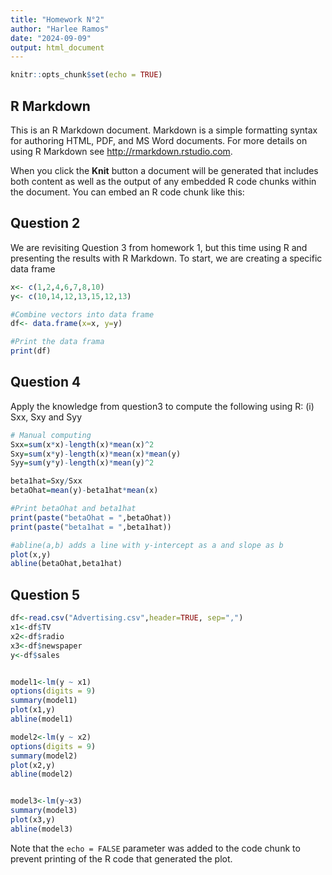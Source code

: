 ```yaml
---
title: "Homework N°2"
author: "Harlee Ramos"
date: "2024-09-09"
output: html_document
---
```


```r
knitr::opts_chunk$set(echo = TRUE)
```

## R Markdown

This is an R Markdown document. Markdown is a simple formatting syntax for authoring HTML, PDF, and MS Word documents. For more details on using R Markdown see <http://rmarkdown.rstudio.com>.

When you click the **Knit** button a document will be generated that includes both content as well as the output of any embedded R code chunks within the document. You can embed an R code chunk like this:

## Question 2
We are revisiting Question 3 from homework 1, but this time using R and presenting the results with R Markdown.
To start, we are creating a specific data frame


```r
x<- c(1,2,4,6,7,8,10)
y<- c(10,14,12,13,15,12,13)

#Combine vectors into data frame
df<- data.frame(x=x, y=y)

#Print the data frama
print(df)

```

## Question 4

Apply the knowledge from question3 to compute the following using R:
(i) Sxx, Sxy and Syy
```r
# Manual computing
Sxx=sum(x*x)-length(x)*mean(x)^2
Sxy=sum(x*y)-length(x)*mean(x)*mean(y)
Syy=sum(y*y)-length(x)*mean(y)^2

beta1hat=Sxy/Sxx
betaOhat=mean(y)-beta1hat*mean(x)

#Print betaOhat and beta1hat
print(paste("betaOhat = ",betaOhat))
print(paste("beta1hat = ",beta1hat))

#abline(a,b) adds a line with y-intercept as a and slope as b
plot(x,y)
abline(betaOhat,beta1hat)
```


## Question 5
```r
df<-read.csv("Advertising.csv",header=TRUE, sep=",")
x1<-df$TV
x2<-df$radio
x3<-df$newspaper
y<-df$sales


model1<-lm(y ~ x1)
options(digits = 9)
summary(model1)
plot(x1,y)
abline(model1)

model2<-lm(y ~ x2)
options(digits = 9)
summary(model2)
plot(x2,y)
abline(model2)


model3<-lm(y~x3)
summary(model3)
plot(x3,y)
abline(model3)

```



Note that the `echo = FALSE` parameter was added to the code chunk to prevent printing of the R code that generated the plot.
